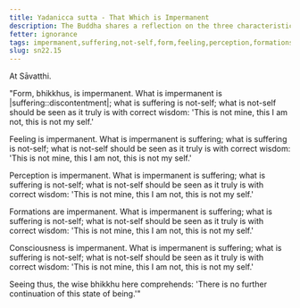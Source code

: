 ```yaml
---
title: Yadanicca sutta - That Which is Impermanent
description: The Buddha shares a reflection on the three characteristics of impermanence, |suffering::discontentment| and not-self for the five aggregates of form, feeling, perception, formations, and consciousness.
fetter: ignorance
tags: impermanent,suffering,not-self,form,feeling,perception,formations,consciousness,sn,sn22-34,sn22
slug: sn22.15
---
```


At Sāvatthi.

"Form, bhikkhus, is impermanent. What is impermanent is |suffering::discontentment|; what is suffering is not-self; what is not-self should be seen as it truly is with correct wisdom: 'This is not mine, this I am not, this is not my self.'

Feeling is impermanent. What is impermanent is suffering; what is suffering is not-self; what is not-self should be seen as it truly is with correct wisdom: 'This is not mine, this I am not, this is not my self.'

Perception is impermanent. What is impermanent is suffering; what is suffering is not-self; what is not-self should be seen as it truly is with correct wisdom: 'This is not mine, this I am not, this is not my self.'

Formations are impermanent. What is impermanent is suffering; what is suffering is not-self; what is not-self should be seen as it truly is with correct wisdom: 'This is not mine, this I am not, this is not my self.'

Consciousness is impermanent. What is impermanent is suffering; what is suffering is not-self; what is not-self should be seen as it truly is with correct wisdom: 'This is not mine, this I am not, this is not my self.'

Seeing thus, the wise bhikkhu here comprehends: 'There is no further continuation of this state of being.'"